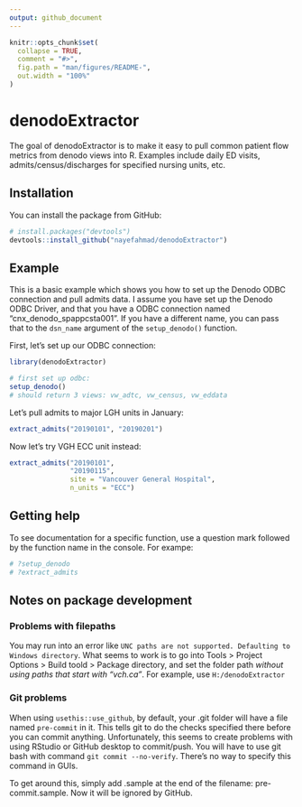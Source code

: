 ```yaml
---
output: github_document
---
```


<!-- README.md is generated from README.Rmd. Please edit that file -->

```r
knitr::opts_chunk$set(
  collapse = TRUE,
  comment = "#>",
  fig.path = "man/figures/README-",
  out.width = "100%"
)
```
# denodoExtractor

<!-- badges: start -->
<!-- badges: end -->

The goal of denodoExtractor is to make it  easy to pull common patient flow metrics from denodo views into R. Examples include daily ED visits, admits/census/discharges for specified nursing units, etc. 

## Installation

You can install the package from GitHub: 


```r
# install.packages("devtools")
devtools::install_github("nayefahmad/denodoExtractor")

```



## Example

This is a basic example which shows you how to set up the Denodo ODBC connection and pull admits data. I assume you have set up the Denodo ODBC Driver, and that you have a ODBC connection named "cnx_denodo_spappcsta001". If you have a different name, you can pass that to the `dsn_name` argument of the `setup_denodo()` function.  

First, let's set up our ODBC connection: 

```r
library(denodoExtractor)

# first set up odbc: 
setup_denodo()
# should return 3 views: vw_adtc, vw_census, vw_eddata


```

Let's pull admits to major LGH units in January: 

```r
extract_admits("20190101", "20190201")

```

Now let's try VGH ECC unit instead: 
```r
extract_admits("20190101", 
               "20190115",
               site = "Vancouver General Hospital", 
               n_units = "ECC")

```

## Getting help 
To see documentation for a specific function, use a question mark followed by the function name in the console. For exampe: 

```r
# ?setup_denodo
# ?extract_admits
```



## Notes on package development 

### Problems with filepaths 
You may run into an error like `UNC paths are not supported. Defaulting to Windows directory`. What seems to work is to go into Tools > Project Options > Build toold > Package directory, and set the folder path *without using paths that start with "vch.ca"*. For example, use `H:/denodoExtractor` 


### Git problems
When using `usethis::use_github`, by default, your .git folder will have a file named `pre-commit` in it. This tells git to do the checks specified there before you can commit anything. Unfortunately, this seems to create problems with using RStudio or GitHub desktop to commit/push. You will have to use git bash with command `git commit --no-verify`. There’s no way to specify this command in GUIs.

To get around this, simply add .sample at the end of the filename: pre-commit.sample. Now it will be ignored by GitHub.

